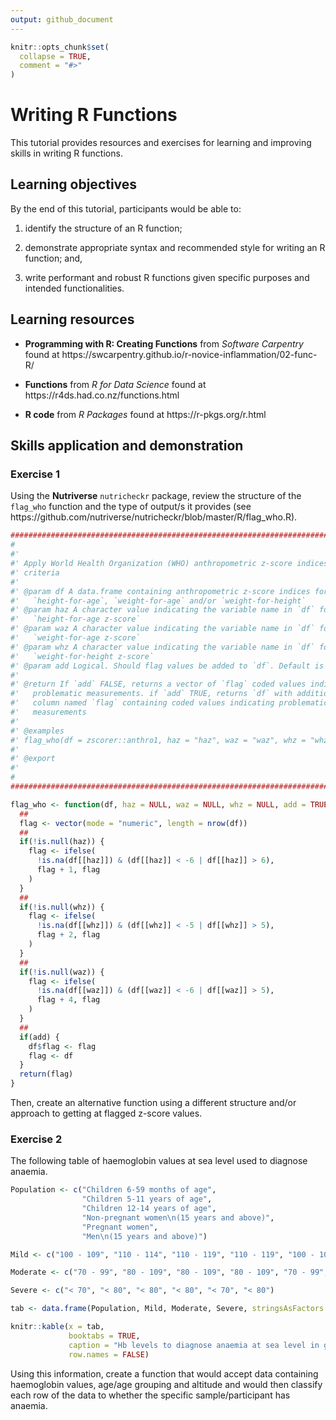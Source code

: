 ```yaml
---
output: github_document
---
```


<!-- README.md is generated from README.Rmd. Please edit that file -->

```r
knitr::opts_chunk$set(
  collapse = TRUE,
  comment = "#>"
)
```

# Writing R Functions

<!-- badges: start -->
<!-- badges: end -->

This tutorial provides resources and exercises for learning and improving skills in writing R functions.

## Learning objectives

By the end of this tutorial, participants would be able to:

1. identify the structure of an R function;

2. demonstrate appropriate syntax and recommended style for writing an R function; and,

3. write performant and robust R functions given specific purposes and intended functionalities.

## Learning resources

* **Programming with R: Creating Functions** from *Software Carpentry* found at https://swcarpentry.github.io/r-novice-inflammation/02-func-R/

* **Functions** from *R for Data Science* found at https://r4ds.had.co.nz/functions.html

* **R code** from *R Packages* found at https://r-pkgs.org/r.html

## Skills application and demonstration

### Exercise 1

Using the **Nutriverse** `nutricheckr` package, review the structure of the `flag_who` function and the type of output/s it provides (see https://github.com/nutriverse/nutricheckr/blob/master/R/flag_who.R).

```r
################################################################################
#
#'
#' Apply World Health Organization (WHO) anthropometric z-score indices flagging
#' criteria
#'
#' @param df A data.frame containing anthropometric z-score indices for
#'   `height-for-age`, `weight-for-age` and/or `weight-for-height`
#' @param haz A character value indicating the variable name in `df` for the
#'   `height-for-age z-score`
#' @param waz A character value indicating the variable name in `df` for the
#'   `weight-for-age z-score`
#' @param whz A character value indicating the variable name in `df` for the
#'   `weight-for-height z-score`
#' @param add Logical. Should flag values be added to `df`. Default is TRUE.
#'
#' @return If `add` FALSE, returns a vector of `flag` coded values indicating
#'   problematic measurements. if `add` TRUE, returns `df` with additional
#'   column named `flag` containing coded values indicating problematic
#'   measurements
#'
#' @examples
#' flag_who(df = zscorer::anthro1, haz = "haz", waz = "waz", whz = "whz")
#'
#' @export
#'
#
################################################################################

flag_who <- function(df, haz = NULL, waz = NULL, whz = NULL, add = TRUE) {
  ##
  flag <- vector(mode = "numeric", length = nrow(df))
  ##
  if(!is.null(haz)) {
    flag <- ifelse(
      !is.na(df[[haz]]) & (df[[haz]] < -6 | df[[haz]] > 6), 
      flag + 1, flag
    )
  }
  ##
  if(!is.null(whz)) {
    flag <- ifelse(
      !is.na(df[[whz]]) & (df[[whz]] < -5 | df[[whz]] > 5), 
      flag + 2, flag
    )
  }
  ##
  if(!is.null(waz)) {
    flag <- ifelse(
      !is.na(df[[waz]]) & (df[[waz]] < -6 | df[[waz]] > 5), 
      flag + 4, flag
    )
  }
  ##
  if(add) {
    df$flag <- flag
    flag <- df
  }
  return(flag)
}
```

Then, create an alternative function using a different structure and/or approach to getting at flagged z-score values.

### Exercise 2

The following table of haemoglobin values at sea level used to diagnose anaemia.

```r
Population <- c("Children 6-59 months of age",
                "Children 5-11 years of age",
                "Children 12-14 years of age",
                "Non-pregnant women\n(15 years and above)",
                "Pregnant women",
                "Men\n(15 years and above)")

Mild <- c("100 - 109", "110 - 114", "110 - 119", "110 - 119", "100 - 109", "110 - 129")

Moderate <- c("70 - 99", "80 - 109", "80 - 109", "80 - 109", "70 - 99", "80 - 109")

Severe <- c("< 70", "< 80", "< 80", "< 80", "< 70", "< 80")

tab <- data.frame(Population, Mild, Moderate, Severe, stringsAsFactors = FALSE)

knitr::kable(x = tab,
             booktabs = TRUE,
             caption = "Hb levels to diagnose anaemia at sea level in grams per litre (g/L)",
             row.names = FALSE)
```

Using this information, create a function that would accept data containing haemoglobin values, age/age grouping and altitude and would then classify each row of the data to whether the specific sample/participant has anaemia.


